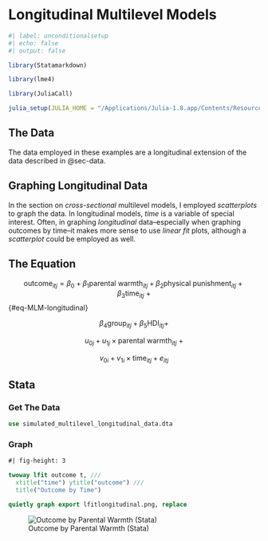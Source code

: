 # Longitudinal Multilevel Models

```r
#| label: unconditionalsetup
#| echo: false
#| output: false

library(Statamarkdown)

library(lme4) 

library(JuliaCall)

julia_setup(JULIA_HOME = "/Applications/Julia-1.8.app/Contents/Resources/julia/bin")

```

## The Data

The data employed in these examples are a longitudinal extension of the data described in @sec-data.

::: {.callout-tip}
## Graphing Longitudinal Data

In the section on *cross-sectional* multilevel models, I employed *scatterplots* to graph the data. In longitudinal models, *time* is a variable of special interest. Often, in graphing *longitudinal* data--especially when graphing outcomes by time--it makes more sense to use *linear fit* plots, although a *scatterplot* could be employed as well. 
:::

## The Equation

$$\text{outcome}_{itj} = \beta_0 + \beta_1 \text{parental warmth}_{itj} + \beta_2 \text{physical punishment}_{itj} + \beta_3 \text{time}_{itj} \ + $$ {#eq-MLM-longitudinal} 

$$\beta_4 \text{group}_{itj} + \beta_5 \text{HDI}_{itj} +$$

$$u_{0j} + u_{1j} \times \text{parental warmth}_{itj} \ + $$

$$v_{0i} + v_{1i} \times \text{time}_{itj} + e_{itj}$$

::: {.panel-tabset group="language"}

## Stata

### Get The Data 

```stata

use simulated_multilevel_longitudinal_data.dta

```

### Graph

```stata
#| fig-height: 3

twoway lfit outcome t, ///
  xtitle("time") ytitle("outcome") ///
  title("Outcome by Time") 

quietly graph export lfitlongitudinal.png, replace

```

![Outcome by Parental Warmth (Stata)](lfitlongitudinal.png){#fig-Statalongitudinal}

:::


